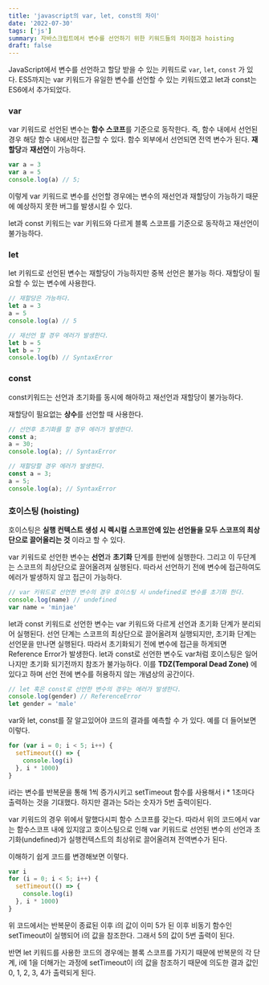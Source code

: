 ```yaml
---
title: 'javascript의 var, let, const의 차이'
date: '2022-07-30'
tags: ['js']
summary: 자바스크립트에서 변수를 선언하기 위한 키워드들의 차이점과 hoisting
draft: false
---
```


JavaScript에서 변수를 선언하고 할당 받을 수 있는 키워드로 `var`, `let`, `const` 가 있다.
ES5까지는 var 키워드가 유일한 변수를 선언할 수 있는 키워드였고 let과 const는 ES6에서 추가되었다.

### var

var 키워드로 선언된 변수는 **함수 스코프**를 기준으로 동작한다. 즉, 함수 내에서 선언된 경우 해당 함수 내에서만 접근할 수 있다.
함수 외부에서 선언되면 전역 변수가 된다.
**재할당**과 **재선언**이 가능하다.

```js
var a = 3
var a = 5
console.log(a) // 5;
```

이렇게 var 키워드로 변수를 선언할 경우에는 변수의 재선언과 재할당이 가능하기 때문에 예상하지 못한 버그를 발생시킬 수 있다.

let과 const 키워드는 var 키워드와 다르게 블록 스코프를 기준으로 동작하고 재선언이 불가능하다.

### let

let 키워드로 선언된 변수는 재할당이 가능하지만 중복 선언은 불가능 하다.
재할당이 필요할 수 있는 변수에 사용한다.

```js
// 재할당은 가능하다.
let a = 3
a = 5
console.log(a) // 5

// 재선언 할 경우 에러가 발생한다.
let b = 5
let b = 7
console.log(b) // SyntaxError
```

### const

const키워드는 선언과 초기화를 동시에 해아하고 재선언과 재할당이 불가능하다.

재할당이 필요없는 **상수**를 선언할 때 사용한다.

```js
// 선언후 초기화를 할 경우 에러가 발생한다.
const a;
a = 30;
console.log(a); // SyntaxError

// 재할당할 경우 에러가 발생한다.
const a = 3;
a = 5;
console.log(a); // SyntaxError
```

### 호이스팅 (hoisting)

호이스팅은 **실행 컨텍스트 생성 시 렉시컬 스코프안에 있는 선언들을 모두 스코프의 최상단으로 끌어올리는 것** 이라고 할 수 있다.

var 키워드로 선언한 변수는 **선언**과 **초기화** 단계를 한번에 실행한다.
그리고 이 두단계는 스코프의 최상단으로 끌어올려져 실행된다.
따라서 선언하기 전에 변수에 접근하여도 에러가 발생하지 않고 접근이 가능하다.

```js
// var 키워드로 선언한 변수의 경우 호이스팅 시 undefined로 변수를 초기화 한다.
console.log(name) // undefined
var name = 'minjae'
```

let과 const 키워드로 선언한 변수는 var 키워드와 다르게 선언과 초기화 단계가 분리되어 실행된다.
선언 단계는 스코프의 최상단으로 끌어올려져 실행되지만, 초기화 단계는 선언문을 만나면 실행된다.
따라서 초기화되기 전에 변수에 접근을 하게되면 Reference Error가 발생한다.
let과 const로 선언한 변수도 var처럼 호이스팅은 일어나지만 초기화 되기전까지 참조가 불가능하다.
이를 **TDZ(Temporal Dead Zone)** 에 있다고 하며 선언 전에 변수를 허용하지 않는 개념상의 공간이다.

```js
// let 혹은 const로 선언한 변수의 경우는 에러가 발생한다.
console.log(gender) // ReferenceError
let gender = 'male'
```

var와 let, const를 잘 알고있어야 코드의 결과를 예측할 수 가 있다.
예를 더 들어보면 이렇다.

```js
for (var i = 0; i < 5; i++) {
  setTimeout(() => {
    console.log(i)
  }, i * 1000)
}
```

i라는 변수를 반복문을 통해 1씩 증가시키고 setTimeout 함수를 사용해서 i \* 1초마다 출력하는 것을 기대했다.
하지만 결과는 5라는 숫자가 5번 출력이된다.

var 키워드의 경우 위에서 말했다시피 함수 스코프를 갖는다.
따라서 위의 코드에서 var는 함수스코프 내에 있지않고 호이스팅으로 인해 var 키워드로 선언된 변수의 선언과 초기화(undefined)가 실행컨텍스트의 최상위로 끌어올려져 전역변수가 된다.

이해하기 쉽게 코드를 변경해보면 이렇다.

```js
var i
for (i = 0; i < 5; i++) {
  setTimeout(() => {
    console.log(i)
  }, i * 1000)
}
```

위 코드에서는 반복문이 종료된 이후 i의 값이 이미 5가 된 이후 비동기 함수인 setTimeout이 실행되어 i의 값을 참조한다.
그래서 5의 값이 5번 출력이 된다.

반면 let 키워드를 사용한 코드의 경우에는 블록 스코프를 가지기 때문에 반복문의 각 단계, i에 1을 더해가는 과정에 setTimeout이 i의 값을 참조하기 때문에
의도한 결과 값인 0, 1, 2, 3, 4가 출력되게 된다.
